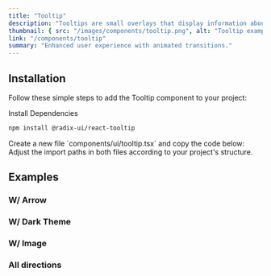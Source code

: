 ```yaml
---
title: "Tooltip"
description: "Tooltips are small overlays that display information about an element when the user hovers over or interacts with it."
thumbnail: { src: "/images/components/tooltip.png", alt: "Tooltip example" }
link: "/components/tooltip"
summary: "Enhanced user experience with animated transitions."
---
```


<ComponentPreview name="tooltip-demo" />

## Installation

Follow these simple steps to add the Tooltip component to your project:

<Steps>

<Step>Install Dependencies</Step>

```bash
npm install @radix-ui/react-tooltip
```

<Step>
    Create a new file `components/ui/tooltip.tsx` and copy the code below:
</Step>

<CollapsibleSource name="tooltip" />

<Step>
    Adjust the import paths in both files according to your project's structure.
</Step>

</Steps>

## Examples

### W/ Arrow

<ComponentPreview name="tooltip-arrow" />

### W/ Dark Theme

<ComponentPreview name="tooltip-dark" />

### W/ Image

<ComponentPreview name="tooltip-image" />

### All directions

<ComponentPreview name="tooltip-direction" />
